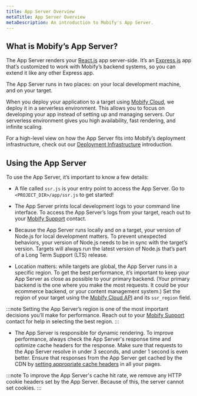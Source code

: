 ```yaml
---
title: App Server Overview
metaTitle: App Server Overview
metaDescription: An introduction to Mobify's App Server.
---
```


## What is Mobify’s App Server?

The App Server renders your [React.js](https://reactjs.org/) app server-side. It’s an [Express.js](https://expressjs.com/) app that’s customized to work with Mobify’s backend systems, so you can extend it like any other Express app.

The App Server runs in two places: on your local development machine, and on your target.

When you deploy your application to a target using [Mobify Cloud](https://cloud.mobify.com/login/), we deploy it in a serverless environment. This allows you to focus on developing your app instead of setting up and managing servers. Our serverless environment gives you high availability, fast rendering, and infinite scaling.

For a high-level view on how the App Server fits into Mobify’s deployment infrastructure, check out our [Deployment Infrastructure](/get-started/architecture/deployment-infrastructure) introduction.

## Using the App Server

To use the App Server, it’s important to know a few details:

- A file called `ssr.js` is your entry point to access the App Server. Go to `<PROJECT_DIR>/app/ssr.js` to get started!

- The App Server prints local development logs to your command line interface. To access the App Server’s logs from your target, reach out to your [Mobify Support](https://support.mobify.com/support/home) contact.

- Because the App Server runs locally and on a target, your version of Node.js for local development matters. To prevent unexpected behaviors, your version of Node.js needs to be in sync with the target’s version. Targets will always run the latest version of Node.js that’s part of a Long Term Support (LTS) release.

- Location matters: while targets are global, the App Server runs in a specific region. To get the best performance, it’s important to keep your App Server as close as possible to your primary backend. (Your primary backend is the one where you make the most requests. It could be your ecommerce backend, or your content management system.) Set the region of your target using the [Mobify Cloud API](/apis-and-sdks/mobify-cloud) and its `ssr_region` field.

:::note
Setting the App Server’s region is one of the most important decisions you’ll make for performance. Reach out to your [Mobify Support](https://support.mobify.com/support/home) contact for help in selecting the best region.
:::

-   The App Server is responsible for dynamic rendering. To improve performance, always check the App Server's response time and optimize cache headers for the response. Make sure that requests to the App Server resolve in under 3 seconds, and under 1 second is even better. Ensure that responses from the App Server get cached by the CDN by [setting appropriate cache headers](/how-to-guides/categories/performance/using-the-cdn-cache-to-maximize-performance) in all your pages.

:::note
To improve the App Server's cache hit rate, we remove any HTTP cookie headers set by the App Server. Because of this, the server cannot set cookies.
:::

